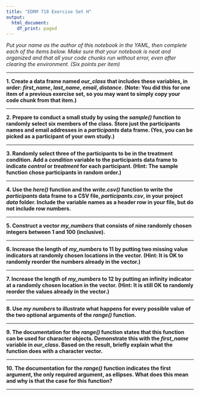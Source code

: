 ---
title: "EDRM 718 Exercise Set H"
output:
  html_document:
    df_print: paged
---

*Put your name as the author of this notebook in the YAML, then complete each of the items below. Make sure that your notebook is neat and organized and that all your code chunks run without error, even after clearing the environment. (Six points per item)*

***

**1. Create a data frame named *our_class* that includes these variables, in order: *first_name*, *last_name*, *email*, *distance*. (Note: You did this for one item of a previous exercise set, so you may want to simply copy your code chunk from that item.)**

***

**2. Prepare to conduct a small study by using the *sample()* function to randomly select six members of the class. Store just the participants names and email addresses in a *participants* data frame. (Yes, you can be picked as a participant of your own study.)**

***

**3. Randomly select three of the participants to be in the treatment condition. Add a *condition* variable to the participants data frame to indicate *control* or *treatment* for each participant. (Hint: The sample function chose participants in random order.)**

***

**4. Use the *here()* function and the *write.csv()* function to write the *participants* data frame to a CSV file, *participants.csv*, in your project *data* folder. Include the variable names as a header row in your file, but do not include row numbers.**

***

**5. Construct a vector *my_numbers* that consists of nine randomly chosen integers between 1 and 100 (inclusive).**

***

**6. Increase the length of *my_numbers* to 11 by putting two missing value indicators at randomly chosen locations in the vector. (Hint: It is OK to randomly reorder the numbers already in the vector.)**

***

**7. Increase the length of *my_numbers* to 12 by putting an infinity indicator at a randomly chosen location in the vector. (Hint: It is still OK to randomly reorder the values already in the vector.)**

***

**8. Use *my numbers* to illustrate what happens for every possible value of the two optional arguments of the *range()* function.**

***

**9. The documentation for the *range()* function states that this function can be used for character objects. Demonstrate this with the *first_name* variable in *our_class*. Based on the result, briefly explain what the function does with a character vector.**

***

**10. The documentation for the *range()* function indicates the first argument, the only required argument, as ellipses. What does this mean and why is that the case for this function?**

***
